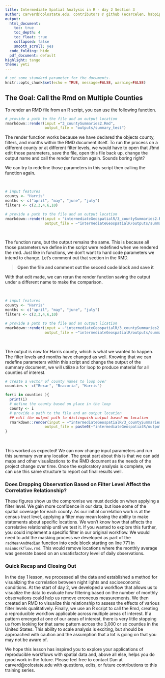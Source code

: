 ```yaml
---
title: Intermediate Spatial Analysis in R - day 2 Section 3
author: carverd@colostate.edu; contributors @ github (ecarcelen, habpippin)
output:
  html_document: 
    toc: true
    toc_depth: 4
    toc_float: true
    collapsed: false
    smooth_scroll: yes
  code_folding: hide
  pdf_document: default
highlight: tango
theme: yeti
---
```


```r
# set some standard parameter for the documents. 
knitr::opts_chunk$set(echo = TRUE, message=FALSE, warning=FALSE)
```

## The Goal: Call the Rmd on Multiple Counties 

To render an RMD file from an R script, you can use the following function. 

```r
# provide a path to the file and an output location 
rmarkdown::render(input ="3_countySummaries2.Rmd",
                  output_file = "outputs/summary_test")
```
The render function works because we have declared the objects county, filters, and months within the RMD document itself. To run the process on a different county or at different filter levels, we would have to open that .Rmd edit those parameters, save the file, open this file back up, change the output name and call the render function again. Sounds boring right?  

We can try to redefine those parameters in this script then calling the function again. 

<br>
```r
# input features 
county <- "Harris"
months <- c("april", "may", "june", "july")
filters <- c(2,3,4,6,10)

# provide a path to the file and an output location 
rmarkdown::render(input = "intermediateGeospatialR/3_countySummaries2.Rmd",
                  output_file = ~"intermediateGeospatialR/outputs/summary_test_2")

```
<br>

The function runs, but the output remains the same. This is because all those parameters we define in the script were redefined when we rendered the rmd. Just like in functions, we don't want to hard code parameters we intend to change. Let's comment out that section in the RMD. 


> **Open the file and comment out the second code block and save it**  

With that edit made, we can rerun the render function saving the output under a different name to make the comparison. 

<br>
```r
# input features 
county <- "Harris"
months <- c("april", "may", "june", "july")
filters <- c(2,3,4,6,10)

# provide a path to the file and an output lication 
rmarkdown::render(input = ~"intermediateGeospatialR/3_countySummaries2.Rmd",
                  output_file = ~"intermediateGeospatialR/outputs/summary_test_3")
```
<br> 

The output is now for Harris county, which is what we wanted to happen. The filter levels and months have changed as well. Knowing that we can redefine parameters within this script and change the output of the summary document, we will utilize a for loop to produce material for all counties of interest. 
<br>
```r
# create a vector of county names to loop over 
counties <- c("Bexar", "Brazoria", "Harris")

for(i in counties ){
  print(i)
  # define the county based on place in the loop 
  county <- i
  # provide a path to the file and an output location
  ## edit the output path to distinguish output based on location 
  rmarkdown::render(input = ~"intermediateGeospatialR/3_countySummaries2.Rmd",
                  output_file = paste0(~"intermediateGeospatialR/outputs/summary_test_",i))
}
  
```
<br>
This worked as expected! We can now change input parameters and run this summary over any location. The great part about this is that we can add maps and other visualizations to the RMD document as the needs of the project change over time. Once the exploratory analysis is complete, we can use this same structure to report out final results well. 

### Does Dropping Observation Based on Filter Level Affect the Correlative Relationship?  

These figures show us the compromise we must decide on when applying a filter level. We gain more confidence in our data, but lose some of the spatial coverage for each county. As our initial correlation work is at the census tract level, applying a filter may mean losing the ability to make statements about specific locations. We won't know how that affects the correlative relationship until we test it. If you wanted to explore this further, you could implement a specific filter in our original workflow. We would need to add the masking process we developed as part of the `radMeanAndMedian` function into code block starting on line 771 in `mainWorkflow.rmd`. This would remove locations where the monthly average was generate based on an unsatisfactory level of daily observations. 

### Quick Recap and Closing Out 
In the day 1 lesson, we processed all the data and established a method for visualizing the correlation between night lights and socioeconomic conditions. At the start of day 2, we developed a workflow that allows us to visualize the data to evaluate how filtering based on the number of monthly observations could help us remove erroneous measurements. We then created an RMD to visualize this relationship to assess the effects of various filter levels qualitatively. Finally, we use an R script to call the Rmd, creating a reproducible workflow applicable across multiple areas of interest. If a pattern emerged at one of our areas of interest, there is very little stopping us from looking for that same pattern across the 3,000 or so counties in the United States. This ability to scale analysis is exciting, but should be approached with caution and the assumption that a lot is going on that you may not be aware of. 

We hope this lesson has inspired you to explore your applications of reproducible workflows with spatial data and, above all else, helps you do good work in the future. Please feel free to contact Dan at carverd@colostate.edu with questions, edits, or future contributions to this training series. 






